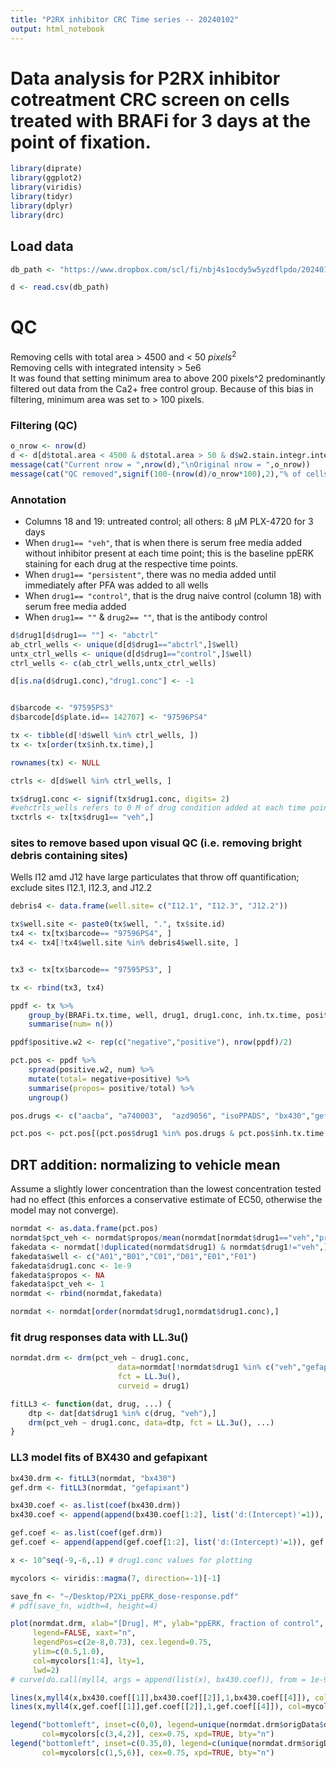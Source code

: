 ```yaml
---
title: "P2RX inhibitor CRC Time series -- 20240102"
output: html_notebook
---
```


# Data analysis for P2RX inhibitor cotreatment CRC screen on cells treated with BRAFi for 3 days at the point of fixation.

```r
library(diprate)
library(ggplot2)
library(viridis)
library(tidyr)
library(dplyr)
library(drc)
```

## Load data
```r
db_path <- "https://www.dropbox.com/scl/fi/nbj4s1ocdy5w5yzdflpdo/20240102_singlecell_all.siteID.csv?rlkey=njniz3f95d59m9azpvmgqrj93&dl=1"

d <- read.csv(db_path)
```



# QC
Removing cells with total area > 4500 and < 50 $pixels^2$  
Removing cells with integrated intensity > 5e6  
It was found that setting minimum area to above 200 pixels^2 predominantly filtered out data from the Ca2+ free control group. Because of this bias in filtering, minimum area was set to > 100 pixels. 

### Filtering (QC)
```r
o_nrow <- nrow(d)
d <- d[d$total.area < 4500 & d$total.area > 50 & d$w2.stain.integr.intens <5e6,]
message(cat("Current nrow = ",nrow(d),"\nOriginal nrow = ",o_nrow))
message(cat("QC removed",signif(100-(nrow(d)/o_nrow*100),2),"% of cells"))
```


### Annotation
* Columns 18 and 19: untreated control; all others: 8 µM PLX-4720 for 3 days 
* When `drug1== "veh"`, that is when there is serum free media added without inhibitor present at each time point; this is the baseline ppERK staining for each drug at the respective time points.
* When `drug1== "persistent"`, there was no media added until immediately after PFA was added to all wells
* When `drug1== "control"`, that is the drug naive control (column 18) with serum free media added
* When `drug1== ""` & `drug2== ""`, that is the antibody control


```r
d$drug1[d$drug1== ""] <- "abctrl"
ab_ctrl_wells <- unique(d[d$drug1=="abctrl",]$well)
untx_ctrl_wells <- unique(d[d$drug1=="control",]$well)
ctrl_wells <- c(ab_ctrl_wells,untx_ctrl_wells)

d[is.na(d$drug1.conc),"drug1.conc"] <- -1


d$barcode <- "97595PS3"
d$barcode[d$plate.id== 142707] <- "97596PS4"

tx <- tibble(d[!d$well %in% ctrl_wells, ])
tx <- tx[order(tx$inh.tx.time),]

rownames(tx) <- NULL

ctrls <- d[d$well %in% ctrl_wells, ]

tx$drug1.conc <- signif(tx$drug1.conc, digits= 2)
#vehctrls_wells refers to 0 M of drug condition added at each time point and time point == 0
txctrls <- tx[tx$drug1== "veh",]
```


### sites to remove based upon visual QC (i.e. removing bright debris containing sites)
Wells I12 amd J12 have large particulates that throw off quantification; exclude sites I12.1, I12.3, and J12.2
```r
debris4 <- data.frame(well.site= c("I12.1", "I12.3", "J12.2"))
```

```r
tx$well.site <- paste0(tx$well, ".", tx$site.id)
tx4 <- tx[tx$barcode== "97596PS4", ]
tx4 <- tx4[!tx4$well.site %in% debris4$well.site, ]


tx3 <- tx[tx$barcode== "97595PS3", ]

tx <- rbind(tx3, tx4)
```




```r
ppdf <- tx %>%
    group_by(BRAFi.tx.time, well, drug1, drug1.conc, inh.tx.time, positive.w2) %>%
    summarise(num= n()) 

ppdf$positive.w2 <- rep(c("negative","positive"), nrow(ppdf)/2)

pct.pos <- ppdf %>%
    spread(positive.w2, num) %>%
    mutate(total= negative+positive) %>%
    summarise(propos= positive/total) %>%
    ungroup()

pos.drugs <- c("aacba", "a740003",  "azd9056", "isoPPADS", "bx430","gefapixant","veh")

pct.pos <- pct.pos[(pct.pos$drug1 %in% pos.drugs & pct.pos$inh.tx.time %in%  c(0, 1)), ]
```


## DRT addition: normalizing to vehicle mean
Assume a slightly lower concentration than the lowest concentration tested had no effect (this enforces a conservative estimate of EC50, otherwise the model may not converge).

```r
normdat <- as.data.frame(pct.pos)
normdat$pct_veh <- normdat$propos/mean(normdat[normdat$drug1=="veh","propos"])
fakedata <- normdat[!duplicated(normdat$drug1) & normdat$drug1!="veh",]
fakedata$well <- c("A01","B01","C01","D01","E01","F01")
fakedata$drug1.conc <- 1e-9
fakedata$propos <- NA
fakedata$pct_veh <- 1
normdat <- rbind(normdat,fakedata)

normdat <- normdat[order(normdat$drug1,normdat$drug1.conc),]
```

### fit drug responses data with LL.3u()
```r
normdat.drm <- drm(pct_veh ~ drug1.conc,
                        data=normdat[!normdat$drug1 %in% c("veh","gefapixant","bx430"), ],
                        fct = LL.3u(),
                        curveid = drug1)

```

```r
fitLL3 <- function(dat, drug, ...) {
    dtp <- dat[dat$drug1 %in% c(drug, "veh"),]    
    drm(pct_veh ~ drug1.conc, data=dtp, fct = LL.3u(), ...)
}

```

### LL3 model fits of BX430 and gefapixant
```r
bx430.drm <- fitLL3(normdat, "bx430")
gef.drm <- fitLL3(normdat, "gefapixant")
```

```r
bx430.coef <- as.list(coef(bx430.drm))
bx430.coef <- append(append(bx430.coef[1:2], list('d:(Intercept)'=1)), bx430.coef[3])

gef.coef <- as.list(coef(gef.drm))
gef.coef <- append(append(gef.coef[1:2], list('d:(Intercept)'=1)), gef.coef[3])

x <- 10^seq(-9,-6,.1) # drug1.conc values for plotting
```

```r
mycolors <- viridis::magma(7, direction=-1)[-1]

save_fn <- "~/Desktop/P2Xi_ppERK_dose-response.pdf"
# pdf(save_fn, width=4, height=4)

plot(normdat.drm, xlab="[Drug], M", ylab="ppERK, fraction of control", type='none', 
     legend=FALSE, xaxt="n",
     legendPos=c(2e-8,0.73), cex.legend=0.75,
     ylim=c(0.5,1.0), 
     col=mycolors[1:4], lty=1,
     lwd=2)
# curve(do.call(myll4, args = append(list(x), bx430.coef)), from = 1e-9, to = 1.5e-06, add = TRUE)

lines(x,myll4(x,bx430.coef[[1]],bx430.coef[[2]],1,bx430.coef[[4]]), col=mycolors[5], lwd=2, lty=2)
lines(x,myll4(x,gef.coef[[1]],gef.coef[[2]],1,gef.coef[[4]]), col=mycolors[6], lwd=2, lty=3)

legend("bottomleft", inset=c(0,0), legend=unique(normdat.drm$origData$drug1)[1:3], lty=1, lwd=2,
       col=mycolors[c(3,4,2)], cex=0.75, xpd=TRUE, bty="n")
legend("bottomleft", inset=c(0.35,0), legend=c(unique(normdat.drm$origData$drug1)[4],"bx430","gefapixant"), lty=1:3, lwd=2,
       col=mycolors[c(1,5,6)], cex=0.75, xpd=TRUE, bty="n")

```


